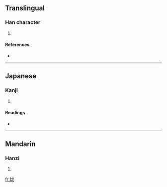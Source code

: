 ==Translingual==

===Han character===
{{Han char|rn=38|rad=女|as=05|sn=8|four=|canj=女戈大水 (VIKE), 女戈大大 (VIKK)}}

# {{defn|Han|sort=女05}}

====References====
* {{Han ref|kx=0257.130|dkj=06122|dj=0522.090|hdz=21035.110|uh=59AD|ud=22957}}

----

==Japanese==

===Kanji===
{{ja-kanji|grade=|rs=女05}}

# {{defn|Japanese|sort=女05}}

====Readings====
* {{ja-readings|on=[[はつ]] (hatsu), [[ばち]] (bachi)|kun=[[みめよい]] (mimeyoi), [[つま]] (tsuma)}}

----

==Mandarin==

===Hanzi===
{{cmn-hanzi|pin=[[bá]] ([[ba2]])|wg=pa<sup>2</sup>}}

# {{defn|Mandarin|sort=女05}}

[[fr:妭]]